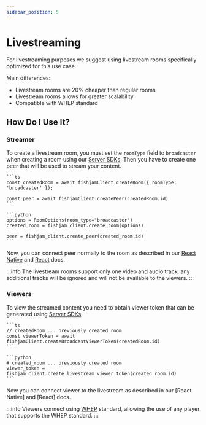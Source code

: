 ```yaml
---
sidebar_position: 5
---
```



# Livestreaming

For livestreaming purposes we suggest using livestream rooms specifically optimized for this use case.

Main differences:
*  Livestream rooms are 20% cheaper than regular rooms
*  Livestream rooms allows for greater scalability
*  Compatible with WHEP standard 
<!-- *  TODO: compatibility with WHIP -->

## How Do I Use It?
### Streamer
To create a livestream room, you must set the `roomType` field to `broadcaster` when creating a room using our [Server SDKs](/production/server). Then you have to create one peer that will be used to stream your content.

<Tabs groupId="language">
  <TabItem value="ts" label="Typescript">
  
    ```ts
    const createdRoom = await fishjamClient.createRoom({ roomType: 'broadcaster' });

    const peer = await fishjamClient.createPeer(createdRoom.id)
    ```

  </TabItem>

  <TabItem value="python" label="Python">

    ```python
    options = RoomOptions(room_type="broadcaster")
    created_room = fishjam_client.create_room(options)

    peer = fishjam_client.create_peer(created_room.id)
    ```

  </TabItem>
 </Tabs>

Now, you can connect peer normally to the room as described in our [React Native](/react-native/connecting) and [React](/react/connecting)  docs.

:::info
The livestream rooms support only one video and audio track; any additional tracks will be ignored and will not be available to the viewers.
:::

### Viewers
To view the streamed content you need to obtain viewer token that can be generated using [Server SDKs](/production/server).

<Tabs groupId="language">
  <TabItem value="ts" label="Typescript">
  
    ```ts
    // createdRoom ... previously created room
    const viewerToken = await fishjamClient.createBroadcastViewerToken(createdRoom.id)
    ```

  </TabItem>

  <TabItem value="python" label="Python">

    ```python
    # created_room ... previously created room
    viewer_token = fishjam_client.create_livestream_viewer_token(created_room.id)
    ```

  </TabItem>
 </Tabs>

Now you can connect viewer to the livestream as described in our [React Native] and [React] docs.

:::info
Viewers connect using [WHEP](https://blog.swmansion.com/introducing-react-native-whip-whep-ac9e5588d4da) standard, allowing the use of any player that supports the WHEP standard.
:::